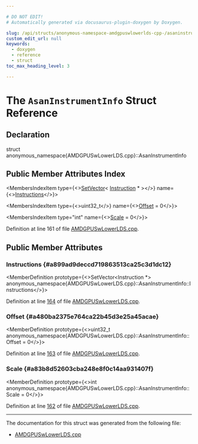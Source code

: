 ```yaml
---

# DO NOT EDIT!
# Automatically generated via docusaurus-plugin-doxygen by Doxygen.

slug: /api/structs/anonymous-namespace-amdgpuswlowerlds-cpp-/asaninstrumentinfo
custom_edit_url: null
keywords:
  - doxygen
  - reference
  - struct
toc_max_heading_level: 3

---
```





# The `AsanInstrumentInfo` Struct Reference

<DoxygenPage pluginConfig={pluginConfig}>



## Declaration

<CodeBlock>struct anonymous_namespace{AMDGPUSwLowerLDS.cpp}::AsanInstrumentInfo</CodeBlock>

## Public Member Attributes Index

<MembersIndex>

<MembersIndexItem
  type={<><a href="/docs/api/classes/llvm/setvector">SetVector</a>&lt; <a href="/docs/api/classes/llvm/instruction">Instruction</a> &#42; &gt;</>}
  name={<><a href="#a899ad9deccd719863513ca25c3d1dc12">Instructions</a></>}>
</MembersIndexItem>

<MembersIndexItem
  type={<>uint32&#95;t</>}
  name={<><a href="#a480ba2375e764ca22b45d3e25a45acae">Offset</a> = 0</>}>
</MembersIndexItem>

<MembersIndexItem
  type="int"
  name={<><a href="#a83b8d52603cba248e8f0c14aa931407f">Scale</a> = 0</>}>
</MembersIndexItem>

</MembersIndex>


Definition at line 161 of file <a href="/docs/api/files/lib/lib/target/lib/target/amdgpu/amdgpuswlowerlds-cpp">AMDGPUSwLowerLDS.cpp</a>.

<SectionDefinition>

## Public Member Attributes

### Instructions {#a899ad9deccd719863513ca25c3d1dc12}

<MemberDefinition
  prototype={<>SetVector&lt;Instruction &#42;&gt; anonymous&#95;namespace&#123;AMDGPUSwLowerLDS.cpp&#125;::AsanInstrumentInfo::Instructions</>}>

Definition at line <a href="/docs/api/files/lib/lib/target/lib/target/amdgpu/amdgpuswlowerlds-cpp/#l00164">164</a> of file <a href="/docs/api/files/lib/lib/target/lib/target/amdgpu/amdgpuswlowerlds-cpp">AMDGPUSwLowerLDS.cpp</a>.
</MemberDefinition>

### Offset {#a480ba2375e764ca22b45d3e25a45acae}

<MemberDefinition
  prototype={<>uint32&#95;t anonymous&#95;namespace&#123;AMDGPUSwLowerLDS.cpp&#125;::AsanInstrumentInfo::Offset = 0</>}>

Definition at line <a href="/docs/api/files/lib/lib/target/lib/target/amdgpu/amdgpuswlowerlds-cpp/#l00163">163</a> of file <a href="/docs/api/files/lib/lib/target/lib/target/amdgpu/amdgpuswlowerlds-cpp">AMDGPUSwLowerLDS.cpp</a>.
</MemberDefinition>

### Scale {#a83b8d52603cba248e8f0c14aa931407f}

<MemberDefinition
  prototype={<>int anonymous&#95;namespace&#123;AMDGPUSwLowerLDS.cpp&#125;::AsanInstrumentInfo::Scale = 0</>}>

Definition at line <a href="/docs/api/files/lib/lib/target/lib/target/amdgpu/amdgpuswlowerlds-cpp/#l00162">162</a> of file <a href="/docs/api/files/lib/lib/target/lib/target/amdgpu/amdgpuswlowerlds-cpp">AMDGPUSwLowerLDS.cpp</a>.
</MemberDefinition>

</SectionDefinition>

<hr/>

The documentation for this struct was generated from the following file:

<ul>
<li><a href="/docs/api/files/lib/lib/target/lib/target/amdgpu/amdgpuswlowerlds-cpp">AMDGPUSwLowerLDS.cpp</a></li>
</ul>

</DoxygenPage>
